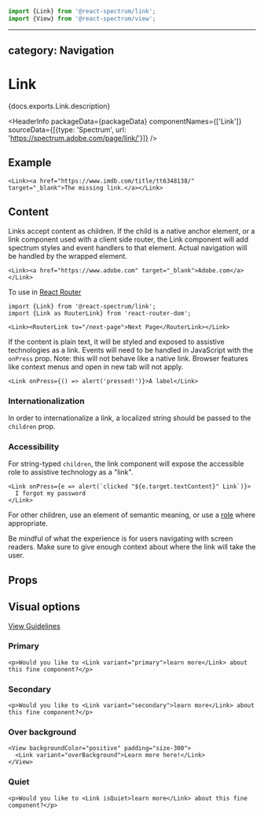 <!-- Copyright 2020 Adobe. All rights reserved.
This file is licensed to you under the Apache License, Version 2.0 (the "License");
you may not use this file except in compliance with the License. You may obtain a copy
of the License at http://www.apache.org/licenses/LICENSE-2.0
Unless required by applicable law or agreed to in writing, software distributed under
the License is distributed on an "AS IS" BASIS, WITHOUT WARRANTIES OR REPRESENTATIONS
OF ANY KIND, either express or implied. See the License for the specific language
governing permissions and limitations under the License. -->



```jsx import
import {Link} from '@react-spectrum/link';
import {View} from '@react-spectrum/view';
```

---
category: Navigation
---

# Link

<p>{docs.exports.Link.description}</p>

<HeaderInfo
  packageData={packageData}
  componentNames={['Link']}
  sourceData={[{type: 'Spectrum', url: 'https://spectrum.adobe.com/page/link/'}]} />

## Example

```tsx example
<Link><a href="https://www.imdb.com/title/tt6348138/" target="_blank">The missing link.</a></Link>
```

## Content

Links accept content as children.
If the child is a native anchor element, or a link component used with a client side router, the Link component will add spectrum styles and event handlers to that element.
Actual navigation will be handled by the wrapped element.

```tsx example
<Link><a href="https://www.adobe.com" target="_blank">Adobe.com</a></Link>
```

To use in [React Router](https://reacttraining.com/react-router/)

```tsx
import {Link} from '@react-spectrum/link';
import {Link as RouterLink} from 'react-router-dom';

<Link><RouterLink to="/next-page">Next Page</RouterLink></Link>
```

If the content is plain text, it will be styled and exposed to assistive technologies as a link.
Events will need to be handled in JavaScript with the `onPress` prop.
Note: this will not behave like a native link. Browser features like context menus and open in new tab will not apply.

```tsx example
<Link onPress={() => alert('pressed!')}>A label</Link>
```


### Internationalization

In order to internationalize a link, a localized string should be passed to the `children` prop.

### Accessibility

For string-typed `children`, the link component will expose the accessible role to assistive technology as a "link".

```tsx example
<Link onPress={e => alert(`clicked "${e.target.textContent}" Link`)}>
  I forgot my password
</Link>
```

For other children, use an element of semantic meaning, or use a [role](https://developer.mozilla.org/en-US/docs/Web/Accessibility/ARIA/Roles) where appropriate.

Be mindful of what the experience is for users navigating with screen readers. Make sure to give enough context about where the link will take the user.

## Props

<PropTable component={docs.exports.Link} links={docs.links} />

## Visual options
[View Guidelines](https://spectrum.adobe.com/page/link/#Options)

### Primary
```tsx example
<p>Would you like to <Link variant="primary">learn more</Link> about this fine component?</p>
```

### Secondary
```tsx example
<p>Would you like to <Link variant="secondary">learn more</Link> about this fine component?</p>
```

### Over background
```tsx example
<View backgroundColor="positive" padding="size-300">
  <Link variant="overBackground">Learn more here!</Link>
</View>
```

### Quiet
```tsx example
<p>Would you like to <Link isQuiet>learn more</Link> about this fine component?</p>
```
